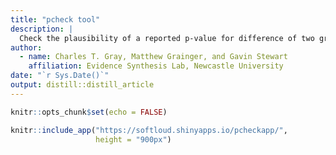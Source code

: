 ```yaml
---
title: "pcheck tool"
description: |
  Check the plausibility of a reported p-value for difference of two groups
author:
  - name: Charles T. Gray, Matthew Grainger, and Gavin Stewart 
    affiliation: Evidence Synthesis Lab, Newcastle University
date: "`r Sys.Date()`"
output: distill::distill_article
---
```


```r
knitr::opts_chunk$set(echo = FALSE)
```


```r
knitr::include_app("https://softloud.shinyapps.io/pcheckapp/", 
                   height = "900px")
```

